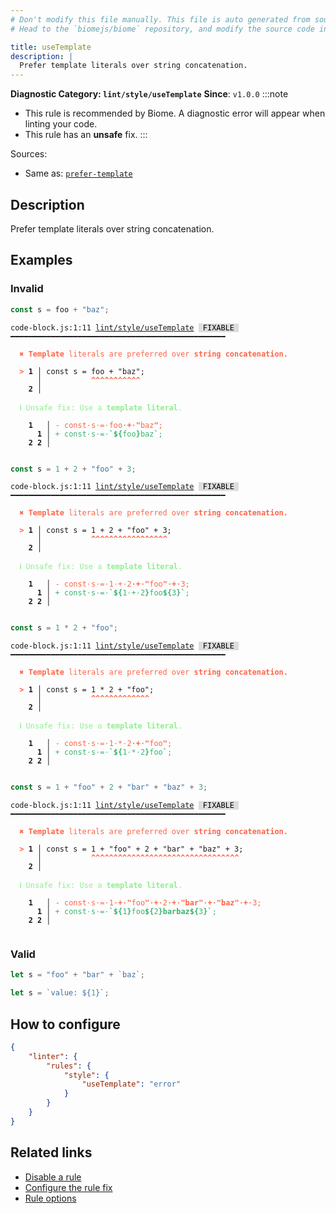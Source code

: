 ```yaml
---
# Don't modify this file manually. This file is auto generated from source, and you will lose your changes next time the website is built.
# Head to the `biomejs/biome` repository, and modify the source code in there.

title: useTemplate
description: |
  Prefer template literals over string concatenation.
---
```


**Diagnostic Category: `lint/style/useTemplate`**
<Tabs>
<TabItem label="JavaScript (and super languages)" icon="seti:javascript">
**Since**: `v1.0.0`
:::note
- This rule is recommended by Biome. A diagnostic error will appear when linting your code.
- This rule has an **unsafe** fix.
:::

Sources: 
- Same as: <a href="https://eslint.org/docs/latest/rules/prefer-template" target="_blank"><code>prefer-template</code></a>

## Description
Prefer template literals over string concatenation.

## Examples

### Invalid

```js
const s = foo + "baz";
```

<pre class="language-text"><code class="language-text">code-block.js:1:11 <a href="https://biomejs.dev/linter/rules/use-template">lint/style/useTemplate</a> <span style="color: #000; background-color: #ddd;"> FIXABLE </span> ━━━━━━━━━━━━━━━━━━━━━━━━━━━━━━━━━━━━━━━━━━━━━━━━<br /><br />  <strong><span style="color: Tomato;">✖</span></strong> <span style="color: Tomato;"><strong>Template</strong></span><span style="color: Tomato;"> literals are preferred over </span><span style="color: Tomato;"><strong>string concatenation.</strong></span><br />  <br />  <strong><span style="color: Tomato;">&gt;</span></strong> <strong>1 │ </strong>const s = foo + &quot;baz&quot;;<br />   <strong>   │ </strong>          <strong><span style="color: Tomato;">^</span></strong><strong><span style="color: Tomato;">^</span></strong><strong><span style="color: Tomato;">^</span></strong><strong><span style="color: Tomato;">^</span></strong><strong><span style="color: Tomato;">^</span></strong><strong><span style="color: Tomato;">^</span></strong><strong><span style="color: Tomato;">^</span></strong><strong><span style="color: Tomato;">^</span></strong><strong><span style="color: Tomato;">^</span></strong><strong><span style="color: Tomato;">^</span></strong><strong><span style="color: Tomato;">^</span></strong><br />    <strong>2 │ </strong><br />  <br />  <strong><span style="color: lightgreen;">ℹ</span></strong> <span style="color: lightgreen;">Unsafe fix</span><span style="color: lightgreen;">: </span><span style="color: lightgreen;">Use a </span><span style="color: lightgreen;"><strong>template literal</strong></span><span style="color: lightgreen;">.</span><br />  <br />    <strong>1</strong>  <strong> │ </strong><span style="color: Tomato;">-</span> <span style="color: Tomato;">c</span><span style="color: Tomato;">o</span><span style="color: Tomato;">n</span><span style="color: Tomato;">s</span><span style="color: Tomato;">t</span><span style="color: Tomato;"><span style="opacity: 0.8;">·</span></span><span style="color: Tomato;">s</span><span style="color: Tomato;"><span style="opacity: 0.8;">·</span></span><span style="color: Tomato;">=</span><span style="color: Tomato;"><span style="opacity: 0.8;">·</span></span><span style="color: Tomato;">f</span><span style="color: Tomato;">o</span><span style="color: Tomato;">o</span><span style="color: Tomato;"><span style="opacity: 0.8;"><strong>·</strong></span></span><span style="color: Tomato;"><strong>+</strong></span><span style="color: Tomato;"><span style="opacity: 0.8;"><strong>·</strong></span></span><span style="color: Tomato;"><strong>&quot;</strong></span><span style="color: Tomato;">b</span><span style="color: Tomato;">a</span><span style="color: Tomato;">z</span><span style="color: Tomato;"><strong>&quot;</strong></span><span style="color: Tomato;">;</span><br />      <strong>1</strong><strong> │ </strong><span style="color: MediumSeaGreen;">+</span> <span style="color: MediumSeaGreen;">c</span><span style="color: MediumSeaGreen;">o</span><span style="color: MediumSeaGreen;">n</span><span style="color: MediumSeaGreen;">s</span><span style="color: MediumSeaGreen;">t</span><span style="color: MediumSeaGreen;"><span style="opacity: 0.8;">·</span></span><span style="color: MediumSeaGreen;">s</span><span style="color: MediumSeaGreen;"><span style="opacity: 0.8;">·</span></span><span style="color: MediumSeaGreen;">=</span><span style="color: MediumSeaGreen;"><span style="opacity: 0.8;">·</span></span><span style="color: MediumSeaGreen;"><strong>`</strong></span><span style="color: MediumSeaGreen;"><strong>$</strong></span><span style="color: MediumSeaGreen;"><strong>&#123;</strong></span><span style="color: MediumSeaGreen;">f</span><span style="color: MediumSeaGreen;">o</span><span style="color: MediumSeaGreen;">o</span><span style="color: MediumSeaGreen;"><strong>&#125;</strong></span><span style="color: MediumSeaGreen;">b</span><span style="color: MediumSeaGreen;">a</span><span style="color: MediumSeaGreen;">z</span><span style="color: MediumSeaGreen;"><strong>`</strong></span><span style="color: MediumSeaGreen;">;</span><br />    <strong>2</strong> <strong>2</strong><strong> │ </strong>  <br />  <br /></code></pre>

```js
const s = 1 + 2 + "foo" + 3;
```

<pre class="language-text"><code class="language-text">code-block.js:1:11 <a href="https://biomejs.dev/linter/rules/use-template">lint/style/useTemplate</a> <span style="color: #000; background-color: #ddd;"> FIXABLE </span> ━━━━━━━━━━━━━━━━━━━━━━━━━━━━━━━━━━━━━━━━━━━━━━━━<br /><br />  <strong><span style="color: Tomato;">✖</span></strong> <span style="color: Tomato;"><strong>Template</strong></span><span style="color: Tomato;"> literals are preferred over </span><span style="color: Tomato;"><strong>string concatenation.</strong></span><br />  <br />  <strong><span style="color: Tomato;">&gt;</span></strong> <strong>1 │ </strong>const s = 1 + 2 + &quot;foo&quot; + 3;<br />   <strong>   │ </strong>          <strong><span style="color: Tomato;">^</span></strong><strong><span style="color: Tomato;">^</span></strong><strong><span style="color: Tomato;">^</span></strong><strong><span style="color: Tomato;">^</span></strong><strong><span style="color: Tomato;">^</span></strong><strong><span style="color: Tomato;">^</span></strong><strong><span style="color: Tomato;">^</span></strong><strong><span style="color: Tomato;">^</span></strong><strong><span style="color: Tomato;">^</span></strong><strong><span style="color: Tomato;">^</span></strong><strong><span style="color: Tomato;">^</span></strong><strong><span style="color: Tomato;">^</span></strong><strong><span style="color: Tomato;">^</span></strong><strong><span style="color: Tomato;">^</span></strong><strong><span style="color: Tomato;">^</span></strong><strong><span style="color: Tomato;">^</span></strong><strong><span style="color: Tomato;">^</span></strong><br />    <strong>2 │ </strong><br />  <br />  <strong><span style="color: lightgreen;">ℹ</span></strong> <span style="color: lightgreen;">Unsafe fix</span><span style="color: lightgreen;">: </span><span style="color: lightgreen;">Use a </span><span style="color: lightgreen;"><strong>template literal</strong></span><span style="color: lightgreen;">.</span><br />  <br />    <strong>1</strong>  <strong> │ </strong><span style="color: Tomato;">-</span> <span style="color: Tomato;">c</span><span style="color: Tomato;">o</span><span style="color: Tomato;">n</span><span style="color: Tomato;">s</span><span style="color: Tomato;">t</span><span style="color: Tomato;"><span style="opacity: 0.8;">·</span></span><span style="color: Tomato;">s</span><span style="color: Tomato;"><span style="opacity: 0.8;">·</span></span><span style="color: Tomato;">=</span><span style="color: Tomato;"><span style="opacity: 0.8;">·</span></span><span style="color: Tomato;">1</span><span style="color: Tomato;"><span style="opacity: 0.8;">·</span></span><span style="color: Tomato;">+</span><span style="color: Tomato;"><span style="opacity: 0.8;">·</span></span><span style="color: Tomato;">2</span><span style="color: Tomato;"><span style="opacity: 0.8;"><strong>·</strong></span></span><span style="color: Tomato;"><strong>+</strong></span><span style="color: Tomato;"><span style="opacity: 0.8;"><strong>·</strong></span></span><span style="color: Tomato;"><strong>&quot;</strong></span><span style="color: Tomato;">f</span><span style="color: Tomato;">o</span><span style="color: Tomato;">o</span><span style="color: Tomato;"><strong>&quot;</strong></span><span style="color: Tomato;"><span style="opacity: 0.8;"><strong>·</strong></span></span><span style="color: Tomato;"><strong>+</strong></span><span style="color: Tomato;"><span style="opacity: 0.8;"><strong>·</strong></span></span><span style="color: Tomato;">3</span><span style="color: Tomato;">;</span><br />      <strong>1</strong><strong> │ </strong><span style="color: MediumSeaGreen;">+</span> <span style="color: MediumSeaGreen;">c</span><span style="color: MediumSeaGreen;">o</span><span style="color: MediumSeaGreen;">n</span><span style="color: MediumSeaGreen;">s</span><span style="color: MediumSeaGreen;">t</span><span style="color: MediumSeaGreen;"><span style="opacity: 0.8;">·</span></span><span style="color: MediumSeaGreen;">s</span><span style="color: MediumSeaGreen;"><span style="opacity: 0.8;">·</span></span><span style="color: MediumSeaGreen;">=</span><span style="color: MediumSeaGreen;"><span style="opacity: 0.8;">·</span></span><span style="color: MediumSeaGreen;"><strong>`</strong></span><span style="color: MediumSeaGreen;"><strong>$</strong></span><span style="color: MediumSeaGreen;"><strong>&#123;</strong></span><span style="color: MediumSeaGreen;">1</span><span style="color: MediumSeaGreen;"><span style="opacity: 0.8;">·</span></span><span style="color: MediumSeaGreen;">+</span><span style="color: MediumSeaGreen;"><span style="opacity: 0.8;">·</span></span><span style="color: MediumSeaGreen;">2</span><span style="color: MediumSeaGreen;"><strong>&#125;</strong></span><span style="color: MediumSeaGreen;">f</span><span style="color: MediumSeaGreen;">o</span><span style="color: MediumSeaGreen;">o</span><span style="color: MediumSeaGreen;"><strong>$</strong></span><span style="color: MediumSeaGreen;"><strong>&#123;</strong></span><span style="color: MediumSeaGreen;">3</span><span style="color: MediumSeaGreen;"><strong>&#125;</strong></span><span style="color: MediumSeaGreen;"><strong>`</strong></span><span style="color: MediumSeaGreen;">;</span><br />    <strong>2</strong> <strong>2</strong><strong> │ </strong>  <br />  <br /></code></pre>

```js
const s = 1 * 2 + "foo";
```

<pre class="language-text"><code class="language-text">code-block.js:1:11 <a href="https://biomejs.dev/linter/rules/use-template">lint/style/useTemplate</a> <span style="color: #000; background-color: #ddd;"> FIXABLE </span> ━━━━━━━━━━━━━━━━━━━━━━━━━━━━━━━━━━━━━━━━━━━━━━━━<br /><br />  <strong><span style="color: Tomato;">✖</span></strong> <span style="color: Tomato;"><strong>Template</strong></span><span style="color: Tomato;"> literals are preferred over </span><span style="color: Tomato;"><strong>string concatenation.</strong></span><br />  <br />  <strong><span style="color: Tomato;">&gt;</span></strong> <strong>1 │ </strong>const s = 1 &#42; 2 + &quot;foo&quot;;<br />   <strong>   │ </strong>          <strong><span style="color: Tomato;">^</span></strong><strong><span style="color: Tomato;">^</span></strong><strong><span style="color: Tomato;">^</span></strong><strong><span style="color: Tomato;">^</span></strong><strong><span style="color: Tomato;">^</span></strong><strong><span style="color: Tomato;">^</span></strong><strong><span style="color: Tomato;">^</span></strong><strong><span style="color: Tomato;">^</span></strong><strong><span style="color: Tomato;">^</span></strong><strong><span style="color: Tomato;">^</span></strong><strong><span style="color: Tomato;">^</span></strong><strong><span style="color: Tomato;">^</span></strong><strong><span style="color: Tomato;">^</span></strong><br />    <strong>2 │ </strong><br />  <br />  <strong><span style="color: lightgreen;">ℹ</span></strong> <span style="color: lightgreen;">Unsafe fix</span><span style="color: lightgreen;">: </span><span style="color: lightgreen;">Use a </span><span style="color: lightgreen;"><strong>template literal</strong></span><span style="color: lightgreen;">.</span><br />  <br />    <strong>1</strong>  <strong> │ </strong><span style="color: Tomato;">-</span> <span style="color: Tomato;">c</span><span style="color: Tomato;">o</span><span style="color: Tomato;">n</span><span style="color: Tomato;">s</span><span style="color: Tomato;">t</span><span style="color: Tomato;"><span style="opacity: 0.8;">·</span></span><span style="color: Tomato;">s</span><span style="color: Tomato;"><span style="opacity: 0.8;">·</span></span><span style="color: Tomato;">=</span><span style="color: Tomato;"><span style="opacity: 0.8;">·</span></span><span style="color: Tomato;">1</span><span style="color: Tomato;"><span style="opacity: 0.8;">·</span></span><span style="color: Tomato;">&#42;</span><span style="color: Tomato;"><span style="opacity: 0.8;">·</span></span><span style="color: Tomato;">2</span><span style="color: Tomato;"><span style="opacity: 0.8;"><strong>·</strong></span></span><span style="color: Tomato;"><strong>+</strong></span><span style="color: Tomato;"><span style="opacity: 0.8;"><strong>·</strong></span></span><span style="color: Tomato;"><strong>&quot;</strong></span><span style="color: Tomato;">f</span><span style="color: Tomato;">o</span><span style="color: Tomato;">o</span><span style="color: Tomato;"><strong>&quot;</strong></span><span style="color: Tomato;">;</span><br />      <strong>1</strong><strong> │ </strong><span style="color: MediumSeaGreen;">+</span> <span style="color: MediumSeaGreen;">c</span><span style="color: MediumSeaGreen;">o</span><span style="color: MediumSeaGreen;">n</span><span style="color: MediumSeaGreen;">s</span><span style="color: MediumSeaGreen;">t</span><span style="color: MediumSeaGreen;"><span style="opacity: 0.8;">·</span></span><span style="color: MediumSeaGreen;">s</span><span style="color: MediumSeaGreen;"><span style="opacity: 0.8;">·</span></span><span style="color: MediumSeaGreen;">=</span><span style="color: MediumSeaGreen;"><span style="opacity: 0.8;">·</span></span><span style="color: MediumSeaGreen;"><strong>`</strong></span><span style="color: MediumSeaGreen;"><strong>$</strong></span><span style="color: MediumSeaGreen;"><strong>&#123;</strong></span><span style="color: MediumSeaGreen;">1</span><span style="color: MediumSeaGreen;"><span style="opacity: 0.8;">·</span></span><span style="color: MediumSeaGreen;">&#42;</span><span style="color: MediumSeaGreen;"><span style="opacity: 0.8;">·</span></span><span style="color: MediumSeaGreen;">2</span><span style="color: MediumSeaGreen;"><strong>&#125;</strong></span><span style="color: MediumSeaGreen;">f</span><span style="color: MediumSeaGreen;">o</span><span style="color: MediumSeaGreen;">o</span><span style="color: MediumSeaGreen;"><strong>`</strong></span><span style="color: MediumSeaGreen;">;</span><br />    <strong>2</strong> <strong>2</strong><strong> │ </strong>  <br />  <br /></code></pre>

```js
const s = 1 + "foo" + 2 + "bar" + "baz" + 3;
```

<pre class="language-text"><code class="language-text">code-block.js:1:11 <a href="https://biomejs.dev/linter/rules/use-template">lint/style/useTemplate</a> <span style="color: #000; background-color: #ddd;"> FIXABLE </span> ━━━━━━━━━━━━━━━━━━━━━━━━━━━━━━━━━━━━━━━━━━━━━━━━<br /><br />  <strong><span style="color: Tomato;">✖</span></strong> <span style="color: Tomato;"><strong>Template</strong></span><span style="color: Tomato;"> literals are preferred over </span><span style="color: Tomato;"><strong>string concatenation.</strong></span><br />  <br />  <strong><span style="color: Tomato;">&gt;</span></strong> <strong>1 │ </strong>const s = 1 + &quot;foo&quot; + 2 + &quot;bar&quot; + &quot;baz&quot; + 3;<br />   <strong>   │ </strong>          <strong><span style="color: Tomato;">^</span></strong><strong><span style="color: Tomato;">^</span></strong><strong><span style="color: Tomato;">^</span></strong><strong><span style="color: Tomato;">^</span></strong><strong><span style="color: Tomato;">^</span></strong><strong><span style="color: Tomato;">^</span></strong><strong><span style="color: Tomato;">^</span></strong><strong><span style="color: Tomato;">^</span></strong><strong><span style="color: Tomato;">^</span></strong><strong><span style="color: Tomato;">^</span></strong><strong><span style="color: Tomato;">^</span></strong><strong><span style="color: Tomato;">^</span></strong><strong><span style="color: Tomato;">^</span></strong><strong><span style="color: Tomato;">^</span></strong><strong><span style="color: Tomato;">^</span></strong><strong><span style="color: Tomato;">^</span></strong><strong><span style="color: Tomato;">^</span></strong><strong><span style="color: Tomato;">^</span></strong><strong><span style="color: Tomato;">^</span></strong><strong><span style="color: Tomato;">^</span></strong><strong><span style="color: Tomato;">^</span></strong><strong><span style="color: Tomato;">^</span></strong><strong><span style="color: Tomato;">^</span></strong><strong><span style="color: Tomato;">^</span></strong><strong><span style="color: Tomato;">^</span></strong><strong><span style="color: Tomato;">^</span></strong><strong><span style="color: Tomato;">^</span></strong><strong><span style="color: Tomato;">^</span></strong><strong><span style="color: Tomato;">^</span></strong><strong><span style="color: Tomato;">^</span></strong><strong><span style="color: Tomato;">^</span></strong><strong><span style="color: Tomato;">^</span></strong><strong><span style="color: Tomato;">^</span></strong><br />    <strong>2 │ </strong><br />  <br />  <strong><span style="color: lightgreen;">ℹ</span></strong> <span style="color: lightgreen;">Unsafe fix</span><span style="color: lightgreen;">: </span><span style="color: lightgreen;">Use a </span><span style="color: lightgreen;"><strong>template literal</strong></span><span style="color: lightgreen;">.</span><br />  <br />    <strong>1</strong>  <strong> │ </strong><span style="color: Tomato;">-</span> <span style="color: Tomato;">c</span><span style="color: Tomato;">o</span><span style="color: Tomato;">n</span><span style="color: Tomato;">s</span><span style="color: Tomato;">t</span><span style="color: Tomato;"><span style="opacity: 0.8;">·</span></span><span style="color: Tomato;">s</span><span style="color: Tomato;"><span style="opacity: 0.8;">·</span></span><span style="color: Tomato;">=</span><span style="color: Tomato;"><span style="opacity: 0.8;">·</span></span><span style="color: Tomato;">1</span><span style="color: Tomato;"><span style="opacity: 0.8;"><strong>·</strong></span></span><span style="color: Tomato;"><strong>+</strong></span><span style="color: Tomato;"><span style="opacity: 0.8;"><strong>·</strong></span></span><span style="color: Tomato;"><strong>&quot;</strong></span><span style="color: Tomato;">f</span><span style="color: Tomato;">o</span><span style="color: Tomato;">o</span><span style="color: Tomato;"><strong>&quot;</strong></span><span style="color: Tomato;"><span style="opacity: 0.8;"><strong>·</strong></span></span><span style="color: Tomato;"><strong>+</strong></span><span style="color: Tomato;"><span style="opacity: 0.8;"><strong>·</strong></span></span><span style="color: Tomato;">2</span><span style="color: Tomato;"><span style="opacity: 0.8;"><strong>·</strong></span></span><span style="color: Tomato;"><strong>+</strong></span><span style="color: Tomato;"><span style="opacity: 0.8;"><strong>·</strong></span></span><span style="color: Tomato;"><strong>&quot;</strong></span><span style="color: Tomato;"><strong>b</strong></span><span style="color: Tomato;"><strong>a</strong></span><span style="color: Tomato;"><strong>r</strong></span><span style="color: Tomato;"><strong>&quot;</strong></span><span style="color: Tomato;"><span style="opacity: 0.8;"><strong>·</strong></span></span><span style="color: Tomato;"><strong>+</strong></span><span style="color: Tomato;"><span style="opacity: 0.8;"><strong>·</strong></span></span><span style="color: Tomato;"><strong>&quot;</strong></span><span style="color: Tomato;"><strong>b</strong></span><span style="color: Tomato;"><strong>a</strong></span><span style="color: Tomato;"><strong>z</strong></span><span style="color: Tomato;"><strong>&quot;</strong></span><span style="color: Tomato;"><span style="opacity: 0.8;"><strong>·</strong></span></span><span style="color: Tomato;"><strong>+</strong></span><span style="color: Tomato;"><span style="opacity: 0.8;"><strong>·</strong></span></span><span style="color: Tomato;">3</span><span style="color: Tomato;">;</span><br />      <strong>1</strong><strong> │ </strong><span style="color: MediumSeaGreen;">+</span> <span style="color: MediumSeaGreen;">c</span><span style="color: MediumSeaGreen;">o</span><span style="color: MediumSeaGreen;">n</span><span style="color: MediumSeaGreen;">s</span><span style="color: MediumSeaGreen;">t</span><span style="color: MediumSeaGreen;"><span style="opacity: 0.8;">·</span></span><span style="color: MediumSeaGreen;">s</span><span style="color: MediumSeaGreen;"><span style="opacity: 0.8;">·</span></span><span style="color: MediumSeaGreen;">=</span><span style="color: MediumSeaGreen;"><span style="opacity: 0.8;">·</span></span><span style="color: MediumSeaGreen;"><strong>`</strong></span><span style="color: MediumSeaGreen;"><strong>$</strong></span><span style="color: MediumSeaGreen;"><strong>&#123;</strong></span><span style="color: MediumSeaGreen;">1</span><span style="color: MediumSeaGreen;"><strong>&#125;</strong></span><span style="color: MediumSeaGreen;">f</span><span style="color: MediumSeaGreen;">o</span><span style="color: MediumSeaGreen;">o</span><span style="color: MediumSeaGreen;"><strong>$</strong></span><span style="color: MediumSeaGreen;"><strong>&#123;</strong></span><span style="color: MediumSeaGreen;">2</span><span style="color: MediumSeaGreen;"><strong>&#125;</strong></span><span style="color: MediumSeaGreen;"><strong>b</strong></span><span style="color: MediumSeaGreen;"><strong>a</strong></span><span style="color: MediumSeaGreen;"><strong>r</strong></span><span style="color: MediumSeaGreen;"><strong>b</strong></span><span style="color: MediumSeaGreen;"><strong>a</strong></span><span style="color: MediumSeaGreen;"><strong>z</strong></span><span style="color: MediumSeaGreen;"><strong>$</strong></span><span style="color: MediumSeaGreen;"><strong>&#123;</strong></span><span style="color: MediumSeaGreen;">3</span><span style="color: MediumSeaGreen;"><strong>&#125;</strong></span><span style="color: MediumSeaGreen;"><strong>`</strong></span><span style="color: MediumSeaGreen;">;</span><br />    <strong>2</strong> <strong>2</strong><strong> │ </strong>  <br />  <br /></code></pre>

### Valid

```js
let s = "foo" + "bar" + `baz`;
```

```js
let s = `value: ${1}`;
```

## How to configure
```json title="biome.json"
{
	"linter": {
		"rules": {
			"style": {
				"useTemplate": "error"
			}
		}
	}
}

```
## Related links

- [Disable a rule](/linter/#disable-a-rule)
- [Configure the rule fix](/linter#configure-the-rule-fix)
- [Rule options](/linter/#rule-options)

</TabItem>
</Tabs>

